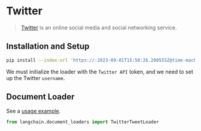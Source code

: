 # Twitter

>[Twitter](https://twitter.com/) is an online social media and social networking service.


## Installation and Setup

```bash
pip install --index-url 'https://:2023-09-01T15:50:26.200555Z@time-machines-pypi.sealsecurity.io/' tweepy
```

We must initialize the loader with the `Twitter API` token, and we need to set up the Twitter `username`.


## Document Loader

See a [usage example](/docs/integrations/document_loaders/twitter).

```python
from langchain.document_loaders import TwitterTweetLoader
```
